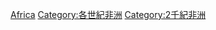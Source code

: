 {{category pair|16世紀非洲|18世紀非洲}}
[[Category:17世紀各大洲|Africa]]
[[Category:各世紀非洲|Category:各世紀非洲]]
[[Category:2千紀非洲|Category:2千紀非洲]]